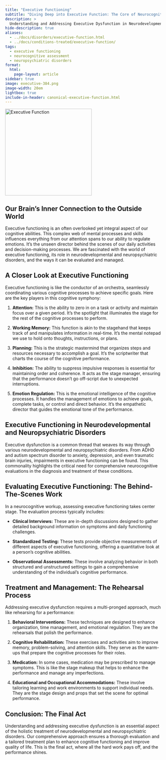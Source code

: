 ```yaml
---
title: "Executive Functioning"
subtitle: "Diving Deep into Executive Function: The Core of Neurocognitive Health"
description: >
  Understanding and Addressing Executive Dysfunction in Neurodevelopmental and Neuropsychiatric Disorders.
hide-description: true
aliases:
  - ../docs/disorders/executive-function.html
  - ../docs/conditions-treated/executive-function/
tags:
  - executive functioning
  - neurocognitive assessment
  - neuropsychiatric disorders
format:
  html:
    page-layout: article
sidebar: true
image: executive-384.png
image-width: 20em
lightbox: true
include-in-header: canonical-executive-function.html
---
```


![](executive-384.png "Executive Function"){width=20em fig-alt="A brainworkup
logo for executive function."}

## Our Brain's Inner Connection to the Outside World

Executive functioning is an often overlooked yet integral aspect of our
cognitive abilities. This complex web of mental processes and skills influences
everything from our attention spans to our ability to regulate emotions. It's
the unseen director behind the scenes of our daily activities and
decision-making processes. We are fascinated with the world of executive functioning, its role in neurodevelopmental and
neuropsychiatric disorders, and the ways it can be evaluated and managed.

## A Closer Look at Executive Functioning

Executive functioning is like the conductor of an orchestra, seamlessly coordinating various cognitive processes to achieve specific goals. Here are the key players in this cognitive symphony:

1. **Attention:** This is the ability to zero in on a task or activity and maintain focus over a given period. It's the spotlight that illuminates the stage for the rest of the cognitive processes to perform.

2. **Working Memory:** This function is akin to the stagehand that keeps track of and manipulates information in real-time. It's the mental notepad we use to hold onto thoughts, instructions, or plans.

3. **Planning:** This is the strategic mastermind that organizes steps and resources necessary to accomplish a goal. It's the scriptwriter that charts the course of the cognitive performance.

4. **Inhibition:** The ability to suppress impulsive responses is essential for maintaining order and coherence. It acts as the stage manager, ensuring that the performance doesn't go off-script due to unexpected interruptions.

5. **Emotion Regulation:** This is the emotional intelligence of the cognitive processes. It handles the management of emotions to achieve goals, complete tasks, or control and direct behavior. It's the empathetic director that guides the emotional tone of the performance.

## Executive Functioning in Neurodevelopmental and Neuropsychiatric Disorders

Executive dysfunction is a common thread that weaves its way through various neurodevelopmental and neuropsychiatric disorders. From ADHD and autism spectrum disorder to anxiety, depression, and even traumatic brain injuries, impairments in executive functioning can be found. This commonality highlights the critical need for comprehensive neurocognitive evaluations in the diagnosis and treatment of these conditions.

## Evaluating Executive Functioning: The Behind-The-Scenes Work

In a neurocognitive workup, assessing executive functioning takes center stage. The evaluation process typically includes:

- **Clinical Interviews:** These are in-depth discussions designed to gather detailed background information on symptoms and daily functioning challenges.

- **Standardized Testing:** These tests provide objective measurements of different aspects of executive functioning, offering a quantitative look at a person's cognitive abilities.

- **Observational Assessments:** These involve analyzing behavior in both structured and unstructured settings to gain a comprehensive understanding of the individual's cognitive performance.

## Treatment and Management: The Rehearsal Process

Addressing executive dysfunction requires a multi-pronged approach, much like rehearsing for a performance:

1. **Behavioral Interventions:** These techniques are designed to enhance organization, time management, and emotional regulation. They are the rehearsals that polish the performance.

2. **Cognitive Rehabilitation:** These exercises and activities aim to improve memory, problem-solving, and attention skills. They serve as the warm-ups that prepare the cognitive processes for their roles.

3. **Medication:** In some cases, medication may be prescribed to manage symptoms. This is like the stage makeup that helps to enhance the performance and manage any imperfections.

4. **Educational and Occupational Accommodations:** These involve tailoring learning and work environments to support individual needs. They are the stage design and props that set the scene for optimal performance.

## Conclusion: The Final Act

Understanding and addressing executive dysfunction is an essential aspect of the holistic treatment of neurodevelopmental and neuropsychiatric disorders. Our comprehensive approach ensures a thorough evaluation and a tailored treatment plan to enhance cognitive functioning and improve quality of life. This is the final act, where all the hard work pays off, and the performance shines.